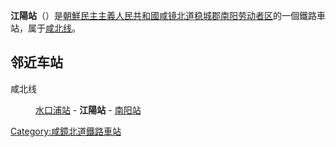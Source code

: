 {{unreferenced|time=2015-02-02T08:32:55+00:00}}
{{朝鮮半島車站資訊
|公司色 = blue
|文字色 = 
|站名 = 江陽站
|圖片 = Kangyang Railway Station.jpg
|pxl = 
|圖片說明 =
|前一站 = [[水口浦站|水口浦]]
|前一站距離 = 6.7
|後一站距離 = 5.8
|後一站 = [[南阳站_(咸镜北道)|南阳]]
|所屬路線 = [[咸北线|咸北线]]
|距離 = 162.6
|起點站 = [[青岩站|青岩]]
|諺文 = 강양역
|朝鮮漢字 = 江陽驛
|文觀部式 = Gang'yang-yeok
|馬-賴式 = Kang'yang-yŏk
|副站名 = 
|車站編號 = 
|停站路線數 = 
|所屬公司 = [[朝鮮民主主義人民共和國鐵道省|朝鮮民主主義人民共和國鐵道省]]
|所在地 =[[咸镜北道|咸镜北道]][[稳城郡|稳城郡]][[南阳劳动者区|南阳劳动者区]]
|車站構造 = 地面车站
|月台配置 = 
|啟用年月日 =
|廢站年月日 = 
|上下車人次 = 
|統計年度 = 
|轉車 = 
|備註 = 
|全寬備註 = 
}}

'''江陽站'''（{{kor|강양역|名=北}}）是[[朝鮮民主主義人民共和國|朝鮮民主主義人民共和國]][[咸镜北道|咸镜北道]][[稳城郡|稳城郡]][[南阳劳动者区|南阳劳动者区]]的一個鐵路車站，属于[[咸北线|咸北线]]。

==邻近车站==
咸北线
:[[水口浦站|水口浦站]] - '''江陽站''' - [[南阳站_(咸镜北道)|南阳站]]

{{朝鲜铁路小作品}}

{{咸北线}}

[[Category:咸鏡北道鐵路車站|Category:咸鏡北道鐵路車站]]
